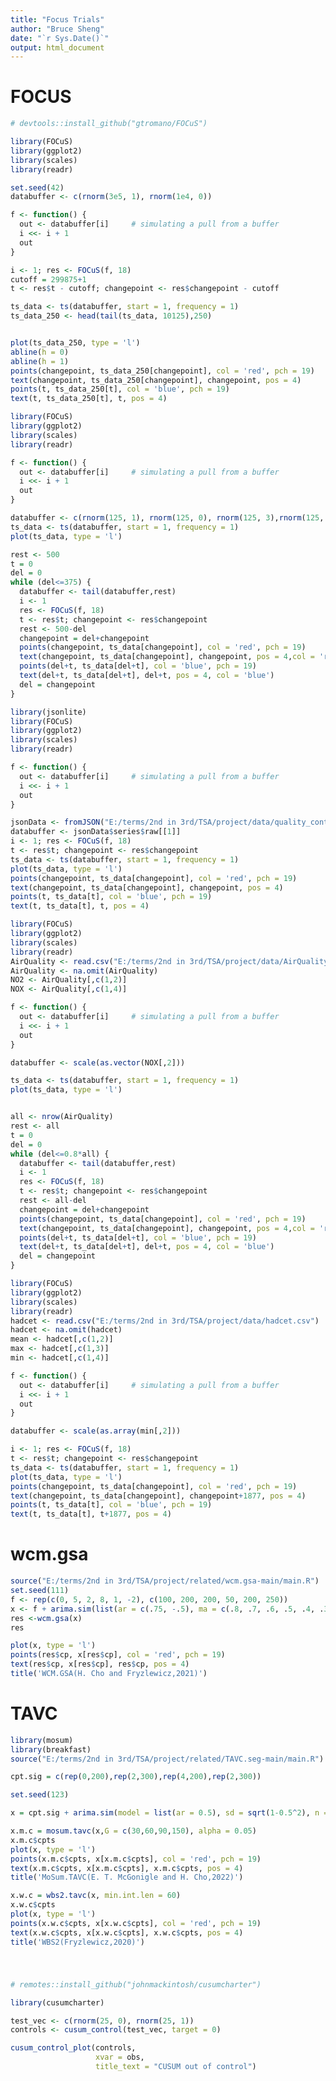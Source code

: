 ---
title: "Focus Trials"
author: "Bruce Sheng"
date: "`r Sys.Date()`"
output: html_document
---

# FOCUS
```{r gitInstall, eval=FALSE}
# devtools::install_github("gtromano/FOCuS")
```
```{r}
library(FOCuS)
library(ggplot2)
library(scales)
library(readr)

set.seed(42)
databuffer <- c(rnorm(3e5, 1), rnorm(1e4, 0))

f <- function() {
  out <- databuffer[i]     # simulating a pull from a buffer
  i <<- i + 1
  out
}

i <- 1; res <- FOCuS(f, 18)
cutoff = 299875+1
t <- res$t - cutoff; changepoint <- res$changepoint - cutoff

ts_data <- ts(databuffer, start = 1, frequency = 1)
ts_data_250 <- head(tail(ts_data, 10125),250)


plot(ts_data_250, type = 'l')
abline(h = 0)
abline(h = 1)
points(changepoint, ts_data_250[changepoint], col = 'red', pch = 19)
text(changepoint, ts_data_250[changepoint], changepoint, pos = 4)
points(t, ts_data_250[t], col = 'blue', pch = 19)
text(t, ts_data_250[t], t, pos = 4)
```

```{r}
library(FOCuS)
library(ggplot2)
library(scales)
library(readr)

f <- function() {
  out <- databuffer[i]     # simulating a pull from a buffer
  i <<- i + 1
  out
}

databuffer <- c(rnorm(125, 1), rnorm(125, 0), rnorm(125, 3),rnorm(125, -1))
ts_data <- ts(databuffer, start = 1, frequency = 1)
plot(ts_data, type = 'l')

rest <- 500
t = 0
del = 0
while (del<=375) {
  databuffer <- tail(databuffer,rest)
  i <- 1
  res <- FOCuS(f, 18)
  t <- res$t; changepoint <- res$changepoint
  rest <- 500-del
  changepoint = del+changepoint
  points(changepoint, ts_data[changepoint], col = 'red', pch = 19)
  text(changepoint, ts_data[changepoint], changepoint, pos = 4,col = 'red')
  points(del+t, ts_data[del+t], col = 'blue', pch = 19)
  text(del+t, ts_data[del+t], del+t, pos = 4, col = 'blue')
  del = changepoint
}
```

```{r}
library(jsonlite)
library(FOCuS)
library(ggplot2)
library(scales)
library(readr)

f <- function() {
  out <- databuffer[i]     # simulating a pull from a buffer
  i <<- i + 1
  out
}

jsonData <- fromJSON("E:/terms/2nd in 3rd/TSA/project/data/quality_control_3.json")
databuffer <- jsonData$series$raw[[1]]
i <- 1; res <- FOCuS(f, 18)
t <- res$t; changepoint <- res$changepoint
ts_data <- ts(databuffer, start = 1, frequency = 1)
plot(ts_data, type = 'l')
points(changepoint, ts_data[changepoint], col = 'red', pch = 19)
text(changepoint, ts_data[changepoint], changepoint, pos = 4)
points(t, ts_data[t], col = 'blue', pch = 19)
text(t, ts_data[t], t, pos = 4)

```

```{r}
library(FOCuS)
library(ggplot2)
library(scales)
library(readr)
AirQuality <- read.csv("E:/terms/2nd in 3rd/TSA/project/data/AirQualityData.csv")
AirQuality <- na.omit(AirQuality)
NO2 <- AirQuality[,c(1,2)]
NOX <- AirQuality[,c(1,4)]

f <- function() {
  out <- databuffer[i]     # simulating a pull from a buffer
  i <<- i + 1
  out
}

databuffer <- scale(as.vector(NOX[,2]))

ts_data <- ts(databuffer, start = 1, frequency = 1)
plot(ts_data, type = 'l')


all <- nrow(AirQuality)
rest <- all
t = 0
del = 0
while (del<=0.8*all) {
  databuffer <- tail(databuffer,rest)
  i <- 1
  res <- FOCuS(f, 18)
  t <- res$t; changepoint <- res$changepoint
  rest <- all-del
  changepoint = del+changepoint
  points(changepoint, ts_data[changepoint], col = 'red', pch = 19)
  text(changepoint, ts_data[changepoint], changepoint, pos = 4,col = 'red')
  points(del+t, ts_data[del+t], col = 'blue', pch = 19)
  text(del+t, ts_data[del+t], del+t, pos = 4, col = 'blue')
  del = changepoint
}

```

```{r}
library(FOCuS)
library(ggplot2)
library(scales)
library(readr)
hadcet <- read.csv("E:/terms/2nd in 3rd/TSA/project/data/hadcet.csv")
hadcet <- na.omit(hadcet)
mean <- hadcet[,c(1,2)]
max <- hadcet[,c(1,3)]
min <- hadcet[,c(1,4)]

f <- function() {
  out <- databuffer[i]     # simulating a pull from a buffer
  i <<- i + 1
  out
}

databuffer <- scale(as.array(min[,2]))

i <- 1; res <- FOCuS(f, 18)
t <- res$t; changepoint <- res$changepoint
ts_data <- ts(databuffer, start = 1, frequency = 1)
plot(ts_data, type = 'l')
points(changepoint, ts_data[changepoint], col = 'red', pch = 19)
text(changepoint, ts_data[changepoint], changepoint+1877, pos = 4)
points(t, ts_data[t], col = 'blue', pch = 19)
text(t, ts_data[t], t+1877, pos = 4)
```
# wcm.gsa
```{r}
source("E:/terms/2nd in 3rd/TSA/project/related/wcm.gsa-main/main.R")
set.seed(111)
f <- rep(c(0, 5, 2, 8, 1, -2), c(100, 200, 200, 50, 200, 250))
x <- f + arima.sim(list(ar = c(.75, -.5), ma = c(.8, .7, .6, .5, .4, .3)), n = length(f), sd = 1)
res <-wcm.gsa(x)
res

plot(x, type = 'l')
points(res$cp, x[res$cp], col = 'red', pch = 19)
text(res$cp, x[res$cp], res$cp, pos = 4)
title('WCM.GSA(H. Cho and Fryzlewicz,2021)')
```
# TAVC
```{r}
library(mosum)
library(breakfast)
source("E:/terms/2nd in 3rd/TSA/project/related/TAVC.seg-main/main.R")

cpt.sig = c(rep(0,200),rep(2,300),rep(4,200),rep(2,300))

set.seed(123)

x = cpt.sig + arima.sim(model = list(ar = 0.5), sd = sqrt(1-0.5^2), n = 1000)

x.m.c = mosum.tavc(x,G = c(30,60,90,150), alpha = 0.05)
x.m.c$cpts
plot(x, type = 'l')
points(x.m.c$cpts, x[x.m.c$cpts], col = 'red', pch = 19)
text(x.m.c$cpts, x[x.m.c$cpts], x.m.c$cpts, pos = 4)
title('MoSum.TAVC(E. T. McGonigle and H. Cho,2022)')

x.w.c = wbs2.tavc(x, min.int.len = 60)
x.w.c$cpts
plot(x, type = 'l')
points(x.w.c$cpts, x[x.w.c$cpts], col = 'red', pch = 19)
text(x.w.c$cpts, x[x.w.c$cpts], x.w.c$cpts, pos = 4)
title('WBS2(Fryzlewicz,2020)')

```

# 
```{r}

```









```{r}
# remotes::install_github("johnmackintosh/cusumcharter")
```

```{r}
library(cusumcharter)

test_vec <- c(rnorm(25, 0), rnorm(25, 1))
controls <- cusum_control(test_vec, target = 0)

cusum_control_plot(controls, 
                   xvar = obs, 
                   title_text = "CUSUM out of control")
```


